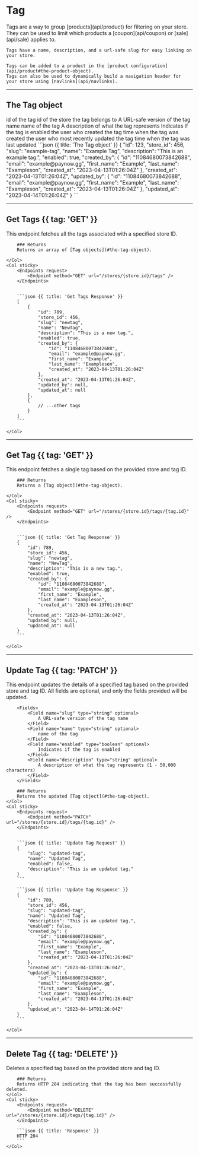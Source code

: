 # Tag

<Row>
  <Col>
    Tags are a way to group [products](api/product) for filtering on your store.
    They can be used to limit which products a [coupon](api/coupon) or [sale](api/sale) applies to.

    Tags have a name, description, and a url-safe slug for easy linking on your store.

    Tags can be added to a product in the [product configuration](api/product#the-product-object).
    Tags can also be used to dynamically build a navigation header for your store using [navlinks](api/navlinks).
  </Col>
  <Col sticky>
    <Endpoints>
        <Endpoint method="POST" href="#create-tag" url="/stores/{store.id}/tags" />
        <Endpoint method="GET" href="#get-tags" url="/stores/{store.id}/tags" />
        <Endpoint method="GET" href="#get-tag" url="/stores/{store.id}/tags/{tag.id}" />
        <Endpoint method="PATCH" href="#update-tag" url="/stores/{store.id}/tags/{tag.id}" />
        <Endpoint method="DELETE" href="#delete-tag" url="/stores/{store.id}/tags/{tag.id}" />
    </Endpoints>
  </Col>
</Row>

---
## The Tag object

<Row>
    <Col>
        <Fields>
            <Field name="id" type="integer">
                id of the tag
            </Field>
            <Field name="store_id" type="integer">
                id of the store the tag belongs to
            </Field>
            <Field name="slug" type="string">
                A URL-safe version of the tag name
            </Field>
            <Field name="name" type="string">
                name of the tag
            </Field>
            <Field name="description" type="string" nullable>
                A description of what the tag represents
            </Field>
            <Field name="enabled" type="boolean">
                Indicates if the tag is enabled
            </Field>
            <Field name="created_by" type="user" typeHref="user#the-user-object">
                the user who created the tag
            </Field>
            <Field name="created_at" type="time">
                time when the tag was created
            </Field>
            <Field name="updated_by" type="user" typeHref="user#the-user-object" nullable>
                the user who most recently updated the tag
            </Field>
            <Field name="updated_at" type="time" nullable>
                time when the tag was last updated
            </Field>
        </Fields>
    </Col>
    <Col sticky>
        ```json {{ title: 'The Tag object' }}
        {
            "id": 123,
            "store_id": 456,
            "slug": "example-tag",
            "name": "Example Tag",
            "description": "This is an example tag.",
            "enabled": true,
            "created_by": {
                "id": "11084680073842688",
                "email": "example@paynow.gg",
                "first_name": "Example",
                "last_name": "Exampleson",
                "created_at": "2023-04-13T01:26:04Z"
            },
            "created_at": "2023-04-13T01:26:04Z",
            "updated_by": {
                "id": "11084680073842688",
                "email": "example@paynow.gg",
                "first_name": "Example",
                "last_name": "Exampleson",
                "created_at": "2023-04-13T01:26:04Z"
            },
            "updated_at": "2023-04-14T01:26:04Z"
        }
        ```
    </Col>
</Row>

---

## Get Tags {{ tag: 'GET' }}

<Row>
    <Col>
        This endpoint fetches all the tags associated with a specified store ID.

        ### Returns
        Returns an array of [Tag objects](#the-tag-object).

    </Col>
    <Col sticky>
        <Endpoints request>
            <Endpoint method="GET" url="/stores/{store.id}/tags" />
        </Endpoints>


        ```json {{ title: 'Get Tags Response' }}
        [
            {
                "id": 789,
                "store_id": 456,
                "slug": "newtag",
                "name": "NewTag",
                "description": "This is a new tag.",
                "enabled": true,
                "created_by": {
                    "id": "11084680073842688",
                    "email": "example@paynow.gg",
                    "first_name": "Example",
                    "last_name": "Exampleson",
                    "created_at": "2023-04-13T01:26:04Z"
                },
                "created_at": "2023-04-13T01:26:04Z",
                "updated_by": null,
                "updated_at": null
            },
            {
                // ...other tags
            }
        ]
        ```

    </Col>
</Row>

---

## Get Tag {{ tag: 'GET' }}

<Row>
    <Col>
        This endpoint fetches a single tag based on the provided store and tag ID.

        ### Returns
        Returns a [Tag object](#the-tag-object).

    </Col>
    <Col sticky>
        <Endpoints request>
            <Endpoint method="GET" url="/stores/{store.id}/tags/{tag.id}" />
        </Endpoints>


        ```json {{ title: 'Get Tag Response' }}
        {
            "id": 789,
            "store_id": 456,
            "slug": "newtag",
            "name": "NewTag",
            "description": "This is a new tag.",
            "enabled": true,
            "created_by": {
                "id": "11084680073842688",
                "email": "example@paynow.gg",
                "first_name": "Example",
                "last_name": "Exampleson",
                "created_at": "2023-04-13T01:26:04Z"
            },
            "created_at": "2023-04-13T01:26:04Z",
            "updated_by": null,
            "updated_at": null
        }
        ```

    </Col>
</Row>

---

## Update Tag {{ tag: 'PATCH' }}

<Row>
    <Col>
        This endpoint updates the details of a specified tag based on the provided store and tag ID. All fields are optional, and only the fields provided will be updated.

        <Fields>
            <Field name="slug" type="string" optional>
                A URL-safe version of the tag name
            </Field>
            <Field name="name" type="string" optional>
                name of the tag
            </Field>
            <Field name="enabled" type="boolean" optional>
                Indicates if the tag is enabled
            </Field>
            <Field name="description" type="string" optional>
                A description of what the tag represents (1 - 50,000 characters)
            </Field>
        </Fields>

        ### Returns
        Returns the updated [Tag object](#the-tag-object).
    </Col>
    <Col sticky>
        <Endpoints request>
            <Endpoint method="PATCH" url="/stores/{store.id}/tags/{tag.id}" />
        </Endpoints>


        ```json {{ title: 'Update Tag Request' }}
        {
            "slug": "updated-tag",
            "name": "Updated Tag",
            "enabled": false,
            "description": "This is an updated tag."
        }
        ```

        ```json {{ title: 'Update Tag Response' }}
        {
            "id": 789,
            "store_id": 456,
            "slug": "updated-tag",
            "name": "Updated Tag",
            "description": "This is an updated tag.",
            "enabled": false,
            "created_by": {
                "id": "11084680073842688",
                "email": "example@paynow.gg",
                "first_name": "Example",
                "last_name": "Exampleson",
                "created_at": "2023-04-13T01:26:04Z"
            },
            "created_at": "2023-04-13T01:26:04Z",
            "updated_by": {
                "id": "11084680073842688",
                "email": "example@paynow.gg",
                "first_name": "Example",
                "last_name": "Exampleson",
                "created_at": "2023-04-13T01:26:04Z"
            },
            "updated_at": "2023-04-14T01:26:04Z"
        }
        ```

    </Col>
</Row>

---

## Delete Tag {{ tag: 'DELETE' }}

<Row>
    <Col>
        Deletes a specified tag based on the provided store and tag ID.

        ### Returns
        Returns HTTP 204 indicating that the tag has been successfully deleted.
    </Col>
    <Col sticky>
        <Endpoints request>
            <Endpoint method="DELETE" url="/stores/{store.id}/tags/{tag.id}" />
        </Endpoints>

        ```json {{ title: 'Response' }}
        HTTP 204
        ```
    </Col>
</Row>